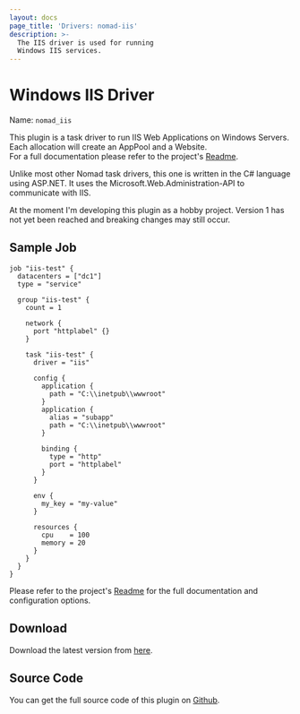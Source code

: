 ```yaml
---
layout: docs
page_title: 'Drivers: nomad-iis'
description: >-
  The IIS driver is used for running
  Windows IIS services.
---
```


# Windows IIS Driver

Name: `nomad_iis`

This plugin is a task driver to run IIS Web Applications on Windows Servers. Each allocation will create an AppPool and a Website.  
For a full documentation please refer to the project's [Readme](https://github.com/sevensolutions/nomad-iis/blob/main/README.md).

Unlike most other Nomad task drivers, this one is written in the C# language using ASP.NET. It uses the Microsoft.Web.Administration-API to communicate with IIS.

<Note>
At the moment I'm developing this plugin as a hobby project. Version 1 has not yet been reached and breaking changes may still occur.
</Note>

## Sample Job

```hcl
job "iis-test" {
  datacenters = ["dc1"]
  type = "service"

  group "iis-test" {
    count = 1
    
    network {
      port "httplabel" {}
    }

    task "iis-test" {
      driver = "iis"

      config {
        application {
          path = "C:\\inetpub\\wwwroot"
        }
        application {
          alias = "subapp"
          path = "C:\\inetpub\\wwwroot"
        }
        
        binding {
          type = "http"
          port = "httplabel"
        }
      }
      
      env {
        my_key = "my-value"
      }

      resources {
        cpu    = 100
        memory = 20
      }
    }
  }
}
```

Please refer to the project's [Readme](https://github.com/sevensolutions/nomad-iis/blob/main/README.md) for the full documentation and configuration options.

## Download

Download the latest version from [here](https://github.com/sevensolutions/nomad-iis/releases).

## Source Code

You can get the full source code of this plugin on [Github](https://github.com/sevensolutions/nomad-iis).
